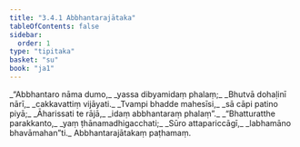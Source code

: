 ```yaml
---
title: "3.4.1 Abbhantarajātaka"
tableOfContents: false
sidebar:
  order: 1
type: "tipitaka"
basket: "su"
book: "ja1"
---
```



<DynamicBreadcrumb />

<Division number="91" book="ja1">

<Paragraph number="796" type="verses" book="ja1">
_“Abbhantaro nāma dumo,_  
_yassa dibyamidaṃ phalaṃ;_  
_Bhutvā dohaḷinī nārī,_  
_cakkavattiṃ vijāyati._  

</Paragraph>

</Division>
<Division number="92" book="ja1">

<Paragraph number="797" type="verses" book="ja1">
_Tvampi bhadde mahesīsi,_  
_sā cāpi patino piyā;_  
_Āharissati te rājā,_  
_idaṃ abbhantaraṃ phalaṃ”._  

</Paragraph>

</Division>
<Division number="93" book="ja1">

<Paragraph number="798" type="verses" book="ja1">
_“Bhatturatthe parakkanto,_  
_yaṃ ṭhānamadhigacchati;_  
_Sūro attapariccāgī,_  
_labhamāno bhavāmahan”ti._  


</Paragraph>
</Division>

<Paragraph number="799" type="center" book="ja1">
Abbhantarajātakaṃ paṭhamaṃ.
</Paragraph>